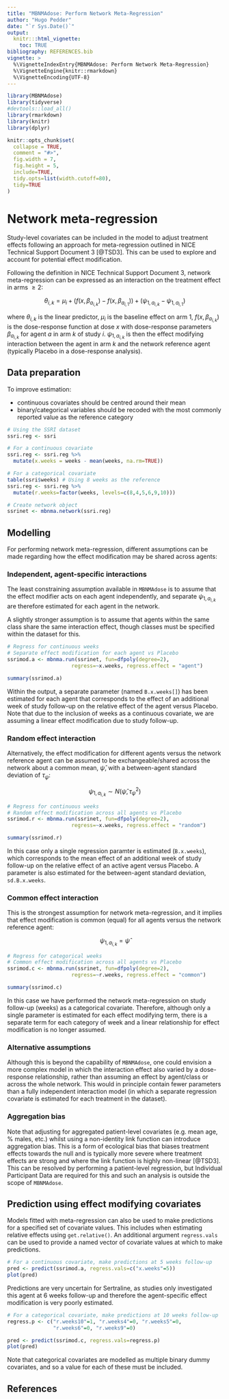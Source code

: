 ```yaml
---
title: "MBNMAdose: Perform Network Meta-Regression"
author: "Hugo Pedder"
date: "`r Sys.Date()`"
output:
  knitr:::html_vignette:
    toc: TRUE
bibliography: REFERENCES.bib
vignette: >
  %\VignetteIndexEntry{MBNMAdose: Perform Network Meta-Regression}
  %\VignetteEngine{knitr::rmarkdown}
  %\VignetteEncoding{UTF-8}
---
```


```r
library(MBNMAdose)
library(tidyverse)
#devtools::load_all()
library(rmarkdown)
library(knitr)
library(dplyr)

knitr::opts_chunk$set(
  collapse = TRUE,
  comment = "#>",
  fig.width = 7,
  fig.height = 5,
  include=TRUE,
  tidy.opts=list(width.cutoff=80),
  tidy=TRUE
)
```

# Network meta-regression

Study-level covariates can be included in the model to adjust treatment effects following an approach for meta-regression outlined in NICE Technical Support Document 3 [@TSD3]. This can be used to explore and account for potential effect modification.

Following the definition in NICE Technical Support Document 3, network meta-regression can be expressed as an interaction on the treatment effect in arms $\geq2$:

$$\theta_{i,k}=\mu_i+(f(x,\beta_{a_{i,k}})-f(x,\beta_{a_{i,1}})) + (\psi_{1,a_{i,k}}-\psi_{1,a_{i,1}})$$

where $\theta_{i,k}$ is the linear predictor, $\mu_{i}$ is the baseline effect on arm 1, $f(x,\beta_{a_{i,k}})$ is the dose-response function at dose $x$ with dose-response parameters $\beta_{a_{i,k}}$ for agent $a$ in arm $k$ of study $i$. $\psi_{1,a_{i,k}}$ is then the effect modifying interaction between the agent in arm $k$ and the network reference agent (typically Placebo in a dose-response analysis).

## Data preparation

To improve estimation:

* continuous covariates should be centred around their mean
* binary/categorical variables should be recoded with the most commonly reported value as the reference category

```r
# Using the SSRI dataset
ssri.reg <- ssri

# For a continuous covariate
ssri.reg <- ssri.reg %>% 
  mutate(x.weeks = weeks - mean(weeks, na.rm=TRUE))

# For a categorical covariate
table(ssri$weeks) # Using 8 weeks as the reference
ssri.reg <- ssri.reg %>% 
  mutate(r.weeks=factor(weeks, levels=c(8,4,5,6,9,10)))

# Create network object
ssrinet <- mbnma.network(ssri.reg)
```

## Modelling

For performing network meta-regression, different assumptions can be made regarding how the effect modification may be shared across agents:

### Independent, agent-specific interactions

The least constraining assumption available in `MBNMAdose` is to assume that the effect modifier acts on each agent independently, and separate $\psi_{1,a_{i,k}}$ are therefore estimated for each agent in the network.

A slightly stronger assumption is to assume that agents within the same class share the same interaction effect, though classes must be specified within the dataset for this.

```r
# Regress for continuous weeks
# Separate effect modification for each agent vs Placebo
ssrimod.a <- mbnma.run(ssrinet, fun=dfpoly(degree=2), 
                     regress=~x.weeks, regress.effect = "agent")
```
```r
summary(ssrimod.a)
```

Within the output, a separate parameter (named `B.x.weeks[]`) has been estimated for each agent that corresponds to the effect of an additional week of study follow-up on the relative effect of the agent versus Placebo. Note that due to the inclusion of weeks as a continuous covariate, we are assuming a linear effect modification due to study follow-up.

### Random effect interaction

Alternatively, the effect modification for different agents versus the network reference agent can be assumed to be exchangeable/shared across the network about a common mean, $\hat{\psi}$, with a between-agent standard deviation of $\tau_\psi$:

$$\psi_{1,a_{i,k}} \sim N(\hat{\psi}, \tau^2_\psi)$$

```r
# Regress for continuous weeks
# Random effect modification across all agents vs Placebo
ssrimod.r <- mbnma.run(ssrinet, fun=dfpoly(degree=2), 
                     regress=~x.weeks, regress.effect = "random")
```
```r
summary(ssrimod.r)
```

In this case only a single regression paramter is estimated (`B.x.weeks`), which corresponds to the mean effect of an additional week of study follow-up on the relative effect of an active agent versus Placebo. A parameter is also estimated for the between-agent standard deviation,  `sd.B.x.weeks`.

### Common effect interaction

This is the strongest assumption for network meta-regression, and it implies that effect modification is common (equal) for all agents versus the network reference agent:

$$\psi_{1,a_{i,k}} =\hat{\psi}$$

```r
# Regress for categorical weeks
# Common effect modification across all agents vs Placebo
ssrimod.c <- mbnma.run(ssrinet, fun=dfpoly(degree=2), 
                     regress=~r.weeks, regress.effect = "common")
```
```r
summary(ssrimod.c)
```

In this case we have performed the network meta-regression on study follow-up (weeks) as a categorical covariate. Therefore, although only a single parameter is estimated for each effect modifying term, there is a separate term for each category of week and a linear relationship for effect modification is no longer assumed.

### Alternative assumptions

Although this is beyond the capability of `MBNMAdose`, one could envision a more complex model in which the interaction effect also varied by a dose-response relationship, rather than assuming an effect by agent/class or across the whole network. This would in principle contain fewer parameters than a fully independent interaction model (in which a separate regression covariate is estimated for each treatment in the dataset).

### Aggregation bias

Note that adjusting for aggregated patient-level covariates (e.g. mean age, % males, etc.) whilst using a non-identity link function can introduce aggregation bias. This is a form of ecological bias that biases treatment effects towards the null and is typically more severe where treatment effects are strong and where the link function is highly non-linear [@TSD3]. This can be resolved by performing a patient-level regression, but Individual Participant Data are required for this and such an analysis is outside the scope of `MBNMAdose`.


## Prediction using effect modifying covariates

Models fitted with meta-regression can also be used to make predictions for a specified set of covariate values. This includes when estimating relative effects using `get.relative()`. An additional argument `regress.vals` can be used to provide a named vector of covariate values at which to make predictions.

```r
# For a continuous covariate, make predictions at 5 weeks follow-up
pred <- predict(ssrimod.a, regress.vals=c("x.weeks"=5))
plot(pred)
```

Predictions are very uncertain for Sertraline, as studies only investigated this agent at 6 weeks follow-up and therefore the agent-specific effect modification is very poorly estimated.

```r
# For a categorical covariate, make predictions at 10 weeks follow-up
regress.p <- c("r.weeks10"=1, "r.weeks4"=0, "r.weeks5"=0, 
               "r.weeks6"=0, "r.weeks9"=0)

pred <- predict(ssrimod.c, regress.vals=regress.p)
plot(pred)
```

Note that categorical covariates are modelled as multiple binary dummy covariates, and so a value for each of these must be included. 


## References
